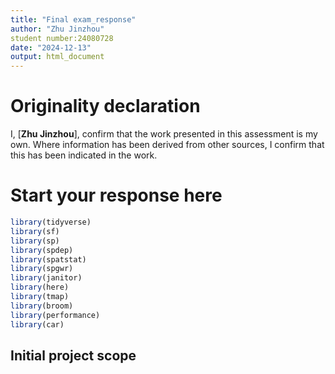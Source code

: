 ```yaml
---
title: "Final exam_response"
author: "Zhu Jinzhou"
student number:24080728
date: "2024-12-13"
output: html_document
---
```

# Originality declaration  

I, [**Zhu Jinzhou**], confirm that the work presented in this assessment is my own. Where information has been derived from other sources, I confirm that this has been indicated in the work.

# Start your response here
```r
library(tidyverse)
library(sf)
library(sp)
library(spdep)
library(spatstat)
library(spgwr)
library(janitor)
library(here)
library(tmap)
library(broom)
library(performance)
library(car)
```


## Initial project scope